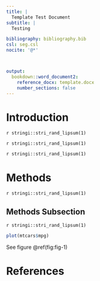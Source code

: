 ```yaml
---
title: |
  Template Test Document
subtitle: |
  Testing

bibliography: bibliography.bib
csl: seg.csl
nocite: '@*'



output: 
  bookdown::word_document2:
    reference_docx: template.docx
    number_sections: false
---
```


# Introduction

`r stringi::stri_rand_lipsum(1)`

`r stringi::stri_rand_lipsum(1)`

`r stringi::stri_rand_lipsum(1)`

# Methods

`r stringi::stri_rand_lipsum(1)`

## Methods Subsection

`r stringi::stri_rand_lipsum(1)`

```r

plot(mtcars$mpg)

```

See figure \@ref(fig:fig-1)


# References
